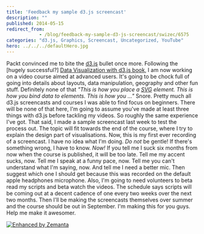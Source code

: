 ```yaml
---
title: 'Feedback my sample d3.js screencast'
description: ""
published: 2014-05-15
redirect_from: 
            - /blog/feedback-my-sample-d3-js-screencast/swizec/6575
categories: "d3.js, Graphics, Screencast, Uncategorized, YouTube"
hero: ../../../defaultHero.jpg
---
```


Packt convinced me to bite the [d3.js](http://protovis.org/ "D3.js") bullet once more. Following the \[hugely successful?] [Data Visualization with d3.js book](http://www.packtpub.com/data-visualization-with-d3js/book), I am now working on a video course aimed at advanced users. It's going to be chock full of going into details about layouts, data manipulation, geography and other fun stuff. Definitely none of that _"This is how you place a [SVG](http://www.w3.org/Graphics/SVG/ "Scalable Vector Graphics") element. This is how you bind data to elements. This is how you ..."_ Snore. Pretty much all d3.js screencasts and courses I was able to find focus on beginners. There will be none of that here, I'm going to assume you've made at least three things with d3.js before tackling my videos. So roughly the same experience I've got. That said, I made a sample screencast last week to test the process out. The topic will fit towards the end of the course, where I try to explain the design part of visualisations.  Now, this is my first ever recording of a screencast. I have no idea what I'm doing. _Do not_ be gentle! If there's something wrong, I have to know. _Now!_ If you tell me I suck six months from now when the course is published, it will be too late. Tell me my accent sucks, now. Tell me I speak at a funny pace, now. Tell me you can't understand what I'm saying, now. And tell me I need a better mic. Then suggest which one I should get because this was recorded on the default apple headphones microphone. Also, I'm going to need volunteers to beta read my scripts and beta watch the videos. The schedule says scripts will be coming out at a decent cadence of one every two weeks over the next two months. Then I'll be making the screencasts themselves over summer and the course should be out in September. I'm making this for you guys. Help me make it awesomer.

[![Enhanced by Zemanta](http://img.zemanta.com/zemified_e.png?x-id=be236c6a-a75f-4d2b-b773-b8c633e2d197)](http://www.zemanta.com/?px "Enhanced by Zemanta")
